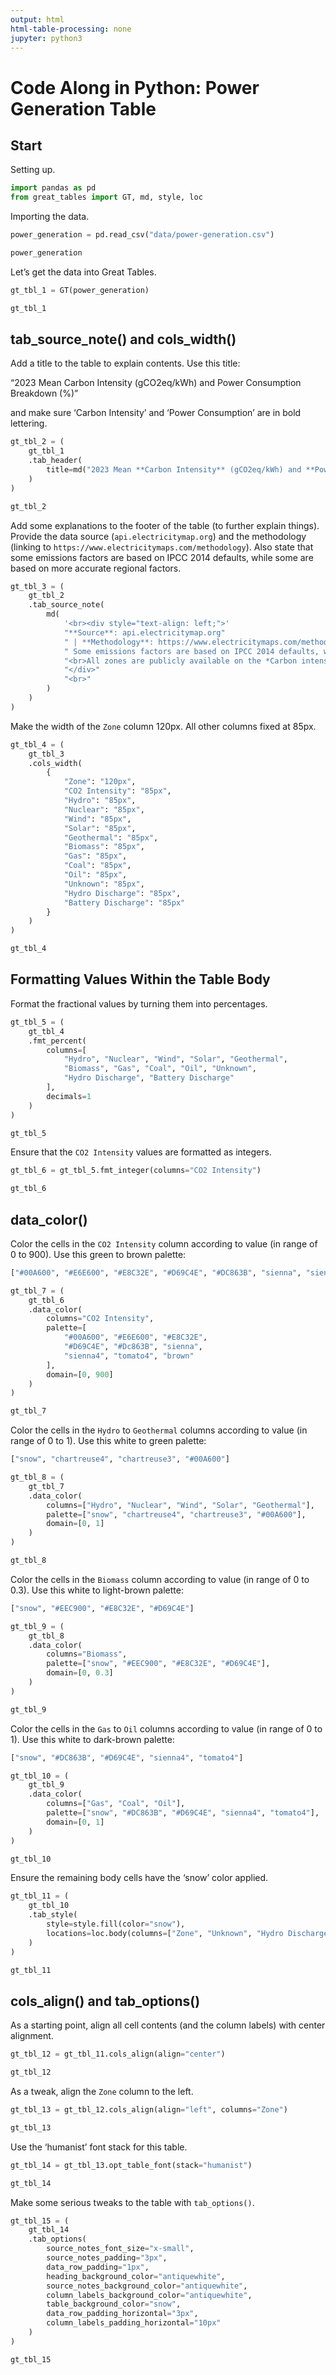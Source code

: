 ```yaml
---
output: html
html-table-processing: none
jupyter: python3
---
```


# Code Along in Python: Power Generation Table

## Start

Setting up.

```python
import pandas as pd
from great_tables import GT, md, style, loc
```

Importing the data.

```python
power_generation = pd.read_csv("data/power-generation.csv")

power_generation
```

Let's get the data into Great Tables.

```python
gt_tbl_1 = GT(power_generation)

gt_tbl_1
```

## tab_source_note() and cols_width()

Add a title to the table to explain contents. Use this title:

"2023 Mean Carbon Intensity (gCO2eq/kWh) and Power Consumption Breakdown (%)"

and make sure 'Carbon Intensity' and 'Power Consumption' are in bold lettering.

```python
gt_tbl_2 = (
    gt_tbl_1
    .tab_header(
        title=md("2023 Mean **Carbon Intensity** (gCO2eq/kWh) and **Power Consumption** Breakdown (%)")
    )
)

gt_tbl_2
```

Add some explanations to the footer of the table (to further explain things).
Provide the data source (`api.electricitymap.org`) and the methodology (linking 
to `https://www.electricitymaps.com/methodology`). Also state that some
emissions factors are based on IPCC 2014 defaults, while some are based on
more accurate regional factors.

```python
gt_tbl_3 = (
    gt_tbl_2
    .tab_source_note(
        md(
            '<br><div style="text-align: left;">'
            "**Source**: api.electricitymap.org" 
            " | **Methodology**: https://www.electricitymaps.com/methodology." 
            " Some emissions factors are based on IPCC 2014 defaults, while some are based on more accurate regional factors."
            "<br>All zones are publicly available on the *Carbon intensity and emission factors* tab via Google docs link<br>"
            "</div>"
            "<br>"
        )
    )
)
```

Make the width of the `Zone` column 120px. All other columns fixed at 85px.

```python
gt_tbl_4 = (
    gt_tbl_3
    .cols_width(
        {
            "Zone": "120px",
            "CO2 Intensity": "85px",
            "Hydro": "85px",
            "Nuclear": "85px",
            "Wind": "85px",
            "Solar": "85px",
            "Geothermal": "85px",
            "Biomass": "85px",
            "Gas": "85px",
            "Coal": "85px",
            "Oil": "85px",
            "Unknown": "85px",
            "Hydro Discharge": "85px",
            "Battery Discharge": "85px"
        }
    ) 
)

gt_tbl_4
```

## Formatting Values Within the Table Body

Format the fractional values by turning them into percentages.

```python
gt_tbl_5 = (
    gt_tbl_4
    .fmt_percent(
        columns=[
            "Hydro", "Nuclear", "Wind", "Solar", "Geothermal",
            "Biomass", "Gas", "Coal", "Oil", "Unknown",
            "Hydro Discharge", "Battery Discharge"
        ],
        decimals=1
    )
)

gt_tbl_5
```

Ensure that the `CO2 Intensity` values are formatted as integers.

```python
gt_tbl_6 = gt_tbl_5.fmt_integer(columns="CO2 Intensity")

gt_tbl_6
```

## data_color()

Color the cells in the `CO2 Intensity` column according to value (in range of 0 to 900). Use this green to brown palette:

```py
["#00A600", "#E6E600", "#E8C32E", "#D69C4E", "#DC863B", "sienna", "sienna4", "tomato4", "brown"]
```

```python
gt_tbl_7 = (
    gt_tbl_6
    .data_color(
        columns="CO2 Intensity",
        palette=[
            "#00A600", "#E6E600", "#E8C32E",
            "#D69C4E", "#Dc863B", "sienna",
            "sienna4", "tomato4", "brown"
        ],
        domain=[0, 900]
    )
)

gt_tbl_7
```

Color the cells in the `Hydro` to `Geothermal` columns according to value (in range of 0 to 1). Use this white to green palette:

```py
["snow", "chartreuse4", "chartreuse3", "#00A600"]
```

```python
gt_tbl_8 = (
    gt_tbl_7
    .data_color(
        columns=["Hydro", "Nuclear", "Wind", "Solar", "Geothermal"],
        palette=["snow", "chartreuse4", "chartreuse3", "#00A600"],
        domain=[0, 1]
    )
)

gt_tbl_8
```

Color the cells in the `Biomass` column according to value (in range of 0 to 0.3). Use this white to light-brown palette:

```py
["snow", "#EEC900", "#E8C32E", "#D69C4E"]
```

```python
gt_tbl_9 = (
    gt_tbl_8
    .data_color(
        columns="Biomass",
        palette=["snow", "#EEC900", "#E8C32E", "#D69C4E"],
        domain=[0, 0.3]
    )
)

gt_tbl_9
```

Color the cells in the `Gas` to `Oil` columns according to value (in range of 0 to 1). Use this white to dark-brown palette:

```py
["snow", "#DC863B", "#D69C4E", "sienna4", "tomato4"]
```

```python
gt_tbl_10 = (
    gt_tbl_9
    .data_color(
        columns=["Gas", "Coal", "Oil"],
        palette=["snow", "#DC863B", "#D69C4E", "sienna4", "tomato4"],
        domain=[0, 1]
    )
)

gt_tbl_10
```

Ensure the remaining body cells have the 'snow' color applied.

```python
gt_tbl_11 = (
    gt_tbl_10
    .tab_style(
        style=style.fill(color="snow"),
        locations=loc.body(columns=["Zone", "Unknown", "Hydro Discharge", "Battery Discharge"])
    )
)

gt_tbl_11
```

## cols_align() and tab_options()

As a starting point, align all cell contents (and the column labels) with center alignment.

```python
gt_tbl_12 = gt_tbl_11.cols_align(align="center")

gt_tbl_12
```

As a tweak, align the `Zone` column to the left.

```python
gt_tbl_13 = gt_tbl_12.cols_align(align="left", columns="Zone")

gt_tbl_13
```

Use the 'humanist' font stack for this table.

```python
gt_tbl_14 = gt_tbl_13.opt_table_font(stack="humanist")

gt_tbl_14
```

Make some serious tweaks to the table with `tab_options()`.

```python
gt_tbl_15 = (
    gt_tbl_14
    .tab_options(
        source_notes_font_size="x-small",
        source_notes_padding="3px",
        data_row_padding="1px",
        heading_background_color="antiquewhite",
        source_notes_background_color="antiquewhite",
        column_labels_background_color="antiquewhite",
        table_background_color="snow",
        data_row_padding_horizontal="3px",
        column_labels_padding_horizontal="10px"
    )
)

gt_tbl_15
```
